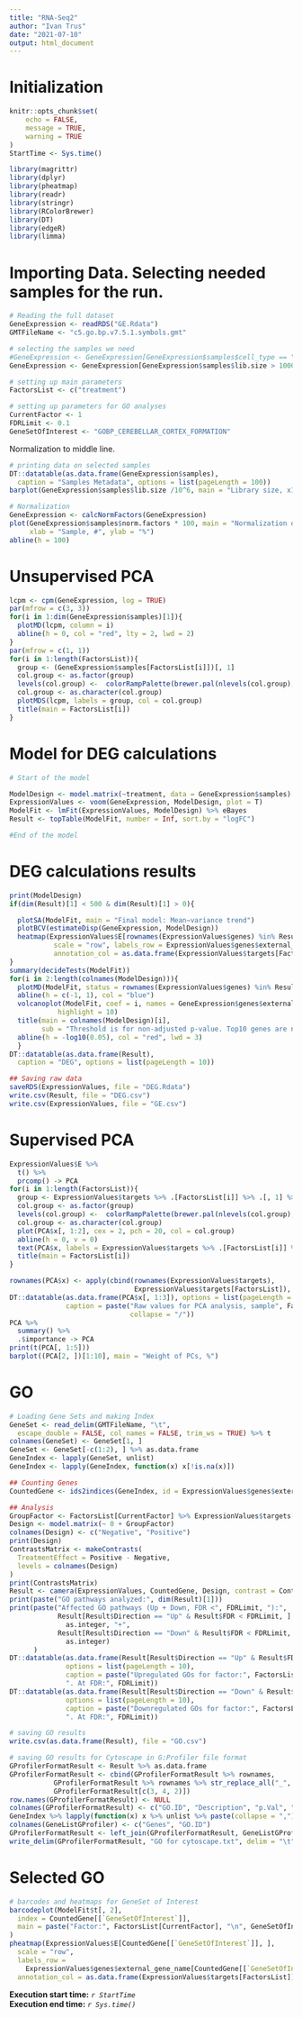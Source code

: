 ---
title: "RNA-Seq2"
author: "Ivan Trus"
date: "2021-07-10"
output: html_document
---
# Initialization

```{r setup, include=FALSE}
knitr::opts_chunk$set(
	echo = FALSE,
	message = TRUE,
	warning = TRUE
)
StartTime <- Sys.time()

library(magrittr)
library(dplyr)
library(pheatmap)
library(readr)
library(stringr)
library(RColorBrewer)
library(DT)
library(edgeR)
library(limma)
```

# Importing Data. Selecting needed samples for the run. 
```{r importing Transcripts database and reads, echo=TRUE}
# Reading the full dataset
GeneExpression <- readRDS("GE.Rdata")
GMTFileName <- "c5.go.bp.v7.5.1.symbols.gmt"

# selecting the samples we need
#GeneExpression <- GeneExpression[GeneExpression$samples$cell_type == "cd117",]
GeneExpression <- GeneExpression[GeneExpression$samples$lib.size > 100000,]

# setting up main parameters
FactorsList <- c("treatment")

# setting up parameters for GO analyses
CurrentFactor <- 1
FDRLimit <- 0.1
GeneSetOfInterest <- "GOBP_CEREBELLAR_CORTEX_FORMATION"
```

Normalization to middle line.
```{r normalization}
# printing data on selected samples
DT::datatable(as.data.frame(GeneExpression$samples),
  caption = "Samples Metadata", options = list(pageLength = 100))
barplot(GeneExpression$samples$lib.size /10^6, main = "Library size, x10^6 reads")

# Normalization
GeneExpression <- calcNormFactors(GeneExpression)
plot(GeneExpression$samples$norm.factors * 100, main = "Normalization of CPM",
     xlab = "Sample, #", ylab = "%")
abline(h = 100)
```

# Unsupervised PCA
```{r PCA1}
lcpm <- cpm(GeneExpression, log = TRUE)
par(mfrow = c(3, 3))
for(i in 1:dim(GeneExpression$samples)[1]){
  plotMD(lcpm, column = i)
  abline(h = 0, col = "red", lty = 2, lwd = 2)
}
par(mfrow = c(1, 1))
for(i in 1:length(FactorsList)){
  group <- (GeneExpression$samples[FactorsList[i]])[, 1]
  col.group <- as.factor(group)
  levels(col.group) <-  colorRampPalette(brewer.pal(nlevels(col.group), "Set1"))(nlevels(col.group))
  col.group <- as.character(col.group)
  plotMDS(lcpm, labels = group, col = col.group)
  title(main = FactorsList[i])
}
```

# Model for DEG calculations
```{r model, echo=TRUE}
# Start of the model

ModelDesign <- model.matrix(~treatment, data = GeneExpression$samples)
ExpressionValues <- voom(GeneExpression, ModelDesign, plot = T)
ModelFit <- lmFit(ExpressionValues, ModelDesign) %>% eBayes
Result <- topTable(ModelFit, number = Inf, sort.by = "logFC")

#End of the model
```

# DEG calculations results
```{r DEG calculations results}
print(ModelDesign)
if(dim(Result)[1] < 500 & dim(Result)[1] > 0){

  plotSA(ModelFit, main = "Final model: Mean−variance trend")
  plotBCV(estimateDisp(GeneExpression, ModelDesign))
  heatmap(ExpressionValues$E[rownames(ExpressionValues$genes) %in% Result$GeneId, ],
           scale = "row", labels_row = ExpressionValues$genes$external_gene_name,
           annotation_col = as.data.frame(ExpressionValues$targets[FactorsList]))
}
summary(decideTests(ModelFit))
for(i in 2:length(colnames(ModelDesign))){
  plotMD(ModelFit, status = rownames(ExpressionValues$genes) %in% Result$GeneId, coef = i)
  abline(h = c(-1, 1), col = "blue")
  volcanoplot(ModelFit, coef = i, names = GeneExpression$genes$external_gene_name,
            highlight = 10)
  title(main = colnames(ModelDesign)[i],
        sub = "Threshold is for non-adjusted p-value. Top10 genes are named")
  abline(h = -log10(0.05), col = "red", lwd = 3)
  }
DT::datatable(as.data.frame(Result),
  caption = "DEG", options = list(pageLength = 10))

## Saving raw data
saveRDS(ExpressionValues, file = "DEG.Rdata")
write.csv(Result, file = "DEG.csv")
write.csv(ExpressionValues, file = "GE.csv")
```

# Supervised PCA

```{r PCA plots}
ExpressionValues$E %>%
  t() %>%
  prcomp() -> PCA
for(i in 1:length(FactorsList)){
  group <- ExpressionValues$targets %>% .[FactorsList[i]] %>% .[, 1] %>% t
  col.group <- as.factor(group)
  levels(col.group) <-  colorRampPalette(brewer.pal(nlevels(col.group), "Set1"))(nlevels(col.group))
  col.group <- as.character(col.group)
  plot(PCA$x[, 1:2], cex = 2, pch = 20, col = col.group)
  abline(h = 0, v = 0)
  text(PCA$x, labels = ExpressionValues$targets %>% .[FactorsList[i]] %>% .[, 1] %>% t, pos = 4)
  title(main = FactorsList[i])
}

rownames(PCA$x) <- apply(cbind(rownames(ExpressionValues$targets),
                               ExpressionValues$targets[FactorsList]), 1, paste, collapse = "/")
DT::datatable(as.data.frame(PCA$x[, 1:3]), options = list(pageLength = 10),
              caption = paste("Raw values for PCA analysis, sample", FactorsList,
                              collapse = "/"))
PCA %>%
  summary() %>%
  .$importance -> PCA
print(t(PCA[, 1:5]))
barplot((PCA[2, ])[1:10], main = "Weight of PCs, %")
```

# GO
```{r GO}
# Loading Gene Sets and making Index
GeneSet <- read_delim(GMTFileName, "\t",
  escape_double = FALSE, col_names = FALSE, trim_ws = TRUE) %>% t
colnames(GeneSet) <- GeneSet[1, ]
GeneSet <- GeneSet[-c(1:2), ] %>% as.data.frame
GeneIndex <- lapply(GeneSet, unlist)
GeneIndex <- lapply(GeneIndex, function(x) x[!is.na(x)])

## Counting Genes
CountedGene <- ids2indices(GeneIndex, id = ExpressionValues$genes$external_gene_name)

## Analysis
GroupFactor <- FactorsList[CurrentFactor] %>% ExpressionValues$targets[.] %>% .[, 1] %>% factor
Design <- model.matrix(~ 0 + GroupFactor)
colnames(Design) <- c("Negative", "Positive")
print(Design)
ContrastsMatrix <- makeContrasts(
  TreatmentEffect = Positive - Negative,
  levels = colnames(Design)
)
print(ContrastsMatrix)
Result <- camera(ExpressionValues, CountedGene, Design, contrast = ContrastsMatrix, sort = T)
print(paste("GO pathways analyzed:", dim(Result)[1]))
print(paste("Affected GO pathways (Up + Down, FDR <", FDRLimit, "):",
            Result[Result$Direction == "Up" & Result$FDR < FDRLimit, ] %>% count %>%
              as.integer, "+",
            Result[Result$Direction == "Down" & Result$FDR < FDRLimit, ] %>% count %>%
              as.integer)
      )
DT::datatable(as.data.frame(Result[Result$Direction == "Up" & Result$FDR < FDRLimit, ] %>% row.names),
              options = list(pageLength = 10),
              caption = paste("Upregulated GOs for factor:", FactorsList[CurrentFactor],
              ". At FDR:", FDRLimit))
DT::datatable(as.data.frame(Result[Result$Direction == "Down" & Result$FDR < FDRLimit, ] %>% row.names),
              options = list(pageLength = 10),
              caption = paste("Downregulated GOs for factor:", FactorsList[CurrentFactor],
              ". At FDR:", FDRLimit))

# saving GO results
write.csv(as.data.frame(Result), file = "GO.csv")

# saving GO results for Cytoscape in G:Profiler file format
GProfilerFormatResult <- Result %>% as.data.frame
GProfilerFormatResult <- cbind(GProfilerFormatResult %>% rownames,
           GProfilerFormatResult %>% rownames %>% str_replace_all("_", " ") %>% str_to_lower,
           GProfilerFormatResult[c(3, 4, 2)])
row.names(GProfilerFormatResult) <- NULL
colnames(GProfilerFormatResult) <- c("GO.ID", "Description", "p.Val", "FDR", "Phenotype")
GeneIndex %>% lapply(function(x) x %>% unlist %>% paste(collapse = ",")) %>% stack -> GeneListGProfiler
colnames(GeneListGProfiler) <- c("Genes", "GO.ID")
GProfilerFormatResult <- left_join(GProfilerFormatResult, GeneListGProfiler)
write_delim(GProfilerFormatResult, "GO for cytoscape.txt", delim = "\t")
```

  
# Selected GO
```{r barcodes}
# barcodes and heatmaps for GeneSet of Interest
barcodeplot(ModelFit$t[, 2],
  index = CountedGene[[`GeneSetOfInterest`]],
  main = paste("Factor:", FactorsList[CurrentFactor], "\n", GeneSetOfInterest)
)
pheatmap(ExpressionValues$E[CountedGene[[`GeneSetOfInterest`]], ],
  scale = "row", 
  labels_row =
    ExpressionValues$genes$external_gene_name[CountedGene[[`GeneSetOfInterest`]]],
  annotation_col = as.data.frame(ExpressionValues$targets[FactorsList]))
```

**Execution start time:** *`r StartTime`*  
**Execution end time:** *`r Sys.time()`*

